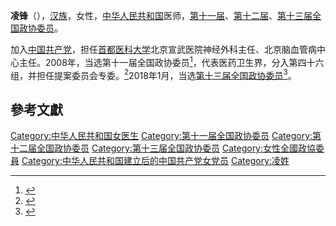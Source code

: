 {{不是|蘇凌峰|凌峰}}

'''凌锋'''（{{bd|1951年||}}），[[汉族|汉族]]，女性，[[中华人民共和国|中华人民共和国]]医师，[[第十一届全国政协委员|第十一届]]、[[第十二届全国政协委员|第十二届]]、[[第十三届全国政协委员|第十三届全国政协委员]]。

加入[[中国共产党|中国共产党]]，担任[[首都医科大学|首都医科大学]]北京宣武医院神经外科主任、北京脑血管病中心主任。2008年，当选第十一届全国政协委员<ref>{{cite news|title=第十一届全国政协委员名单|url=http://www.indaa.com.cn/zt/2009qglh/zxzs/200903/t20090303_127573.html|accessdate=2013-04-09|newspaper=新华社北京1月25日电 中国人民政治协商会议第十一届全国委员会委员名单(共2237人，2008年1月25日政协第十届全国委员会常务委员会第二十次会议通过)|date=2008年1月25日|deadurl=yes|archiveurl=https://web.archive.org/web/20130928014403/http://www.indaa.com.cn/zt/2009qglh/zxzs/200903/t20090303_127573.html|archivedate=2013年9月28日}}</ref>，代表医药卫生界，分入第四十六组，并担任提案委员会专委。<ref>{{cite news|title=全国政协信息-凌锋|url=http://www.cppcc.gov.cn/CMS/wylibary/showJcwyxtInfoWylibary.action?tabJcwyxt.guid=11W0016040&wytype=wjwy|accessdate=2013-04-11|newspaper=全国政协委员会|archive-date=2016-03-04|archive-url=https://web.archive.org/web/20160304125801/http://www.cppcc.gov.cn/CMS/wylibary/showJcwyxtInfoWylibary.action?tabJcwyxt.guid=11W0016040&wytype=wjwy|dead-url=no}}</ref>2018年1月，当选[[中国人民政治协商会议第十三届全国委员会委员名单|第十三届全国政协委员]]<ref>{{Cite web|url=http://sports.163.com/18/0126/06/D92BRKK400051C89.html|title=中国人民政治协商会议第十三届全国委员会委员名单|accessdate=2018-01-26|last=|work=网易|archive-url=https://web.archive.org/web/20180127143232/http://sports.163.com/18/0126/06/D92BRKK400051C89.html|archive-date=2018-01-27|dead-url=yes}}</ref>。

==參考文獻==
{{reflist}}

{{中华人民共和国政治人物小作品}}
[[Category:中华人民共和国女医生|Category:中华人民共和国女医生]]
[[Category:第十一届全国政协委员|Category:第十一届全国政协委员]]
[[Category:第十二届全国政协委员|Category:第十二届全国政协委员]]
[[Category:第十三届全国政协委员|Category:第十三届全国政协委员]]
[[Category:女性全國政協委員|Category:女性全國政協委員]]
[[Category:中华人民共和国建立后的中国共产党女党员|Category:中华人民共和国建立后的中国共产党女党员]]
[[Category:凌姓|Category:凌姓]]